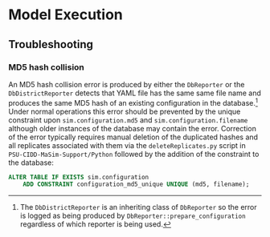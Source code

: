 # Model Execution

## Troubleshooting

### MD5 hash collision

An MD5 hash collision error is produced by either the `DbReporter` or the `DbDistrictReporter` detects that YAML file has the same same file name and produces the same MD5 hash of an existing configuration in the database.^[The `DbDistrictReporter` is an inheriting class of `DbReporter` so the error is logged as being produced by `DbReporter::prepare_configuration` regardless of which reporter is being used.] Under normal operations this error should be prevented by the unique constraint upon `sim.configuration.md5` and `sim.configuration.filename` although older instances of the database may contain the error. Correction of the error typically requires manual deletion of the duplicated hashes and all replicates associated with them via the `deleteReplicates.py` script in `PSU-CIDD-MaSim-Support/Python` followed by the addition of the constraint to the database:

```sql
ALTER TABLE IF EXISTS sim.configuration
    ADD CONSTRAINT configuration_md5_unique UNIQUE (md5, filename);
```
